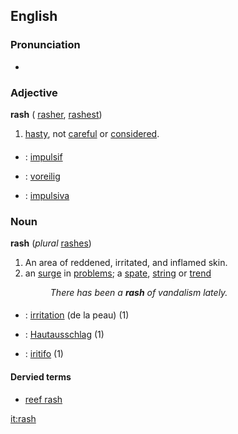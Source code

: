 ==English==

===Pronunciation===
*{{audio|en-us-rash.ogg|Audio (US)}}

===Adjective===
'''rash''' ({{compare}} [[rasher]], {{super}} [[rashest]])

#[[hasty]], not [[careful]] or [[considered]].

===={{trans}}====
* {{fr}}: [[impulsif]]
* {{de}}: [[voreilig]]
* {{io}}: [[impulsiva]]

===Noun===
'''rash''' (''plural'' [[rashes]])

#An area of reddened, irritated, and inflamed skin.
#an [[surge]] in [[problem]]s; a [[spate]], [[string]] or [[trend]]
#:''There has been a '''rash''' of vandalism lately.''

===={{trans}}====
* {{fr}}: [[irritation]] (de la peau) (1)
* {{de}}: [[Hautausschlag]] (1)
* {{io}}: [[iritar|iritifo]] (1)

====Dervied terms====
* [[reef rash]]

[[it:rash]]